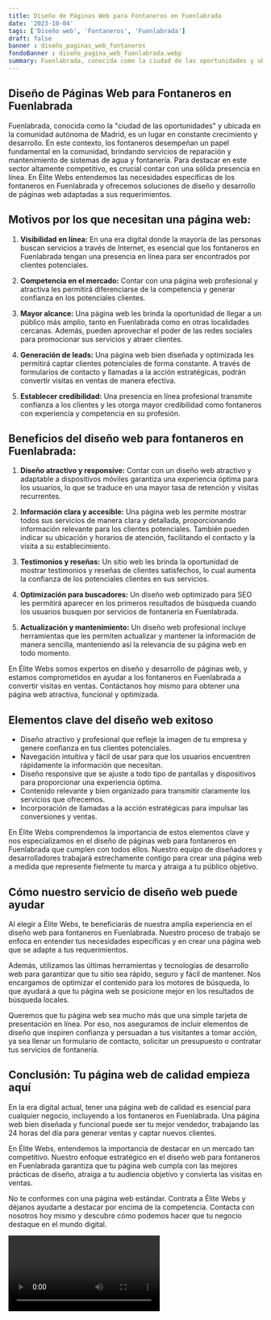 ```yaml
---
title: Diseño de Páginas Web para Fontaneros en Fuenlabrada
date: '2023-10-04'
tags: ['Diseño web', 'Fontaneros', 'Fuenlabrada']
draft: false
banner : diseño_paginas_web_fontaneros
fondoBanner : diseño_pagina_web_fuenlabrada.webp
summary: Fuenlabrada, conocida como la ciudad de las oportunidades y ubicada en la comunidad autónoma de Madrid, es un lugar en constante crecimiento y desarrollo. En este contexto, los fontaneros desempeñan un papel fundamental en la comunidad, brindando servicios de reparación y mantenimiento de sistemas de agua y fontanería. Para destacar en este sector altamente competitivo, es crucial contar con una sólida presencia en línea. En Élite Webs entendemos las necesidades específicas de los fontaneros en Fuenlabrada y ofrecemos soluciones de diseño y desarrollo de páginas web adaptadas a sus requerimientos.
---
```


## Diseño de Páginas Web para Fontaneros en Fuenlabrada

Fuenlabrada, conocida como la "ciudad de las oportunidades" y ubicada en la comunidad autónoma de Madrid, es un lugar en constante crecimiento y desarrollo. En este contexto, los fontaneros desempeñan un papel fundamental en la comunidad, brindando servicios de reparación y mantenimiento de sistemas de agua y fontanería. Para destacar en este sector altamente competitivo, es crucial contar con una sólida presencia en línea. En Élite Webs entendemos las necesidades específicas de los fontaneros en Fuenlabrada y ofrecemos soluciones de diseño y desarrollo de páginas web adaptadas a sus requerimientos.

## Motivos por los que necesitan una página web:

1. **Visibilidad en línea:** En una era digital donde la mayoría de las personas buscan servicios a través de Internet, es esencial que los fontaneros en Fuenlabrada tengan una presencia en línea para ser encontrados por clientes potenciales.

2. **Competencia en el mercado:** Contar con una página web profesional y atractiva les permitirá diferenciarse de la competencia y generar confianza en los potenciales clientes.

3. **Mayor alcance:** Una página web les brinda la oportunidad de llegar a un público más amplio, tanto en Fuenlabrada como en otras localidades cercanas. Además, pueden aprovechar el poder de las redes sociales para promocionar sus servicios y atraer clientes.

4. **Generación de leads:** Una página web bien diseñada y optimizada les permitirá captar clientes potenciales de forma constante. A través de formularios de contacto y llamadas a la acción estratégicas, podrán convertir visitas en ventas de manera efectiva.

5. **Establecer credibilidad:** Una presencia en línea profesional transmite confianza a los clientes y les otorga mayor credibilidad como fontaneros con experiencia y competencia en su profesión.

## Beneficios del diseño web para fontaneros en Fuenlabrada:

1. **Diseño atractivo y responsive:** Contar con un diseño web atractivo y adaptable a dispositivos móviles garantiza una experiencia óptima para los usuarios, lo que se traduce en una mayor tasa de retención y visitas recurrentes.

2. **Información clara y accesible:** Una página web les permite mostrar todos sus servicios de manera clara y detallada, proporcionando información relevante para los clientes potenciales. También pueden indicar su ubicación y horarios de atención, facilitando el contacto y la visita a su establecimiento.

3. **Testimonios y reseñas:** Un sitio web les brinda la oportunidad de mostrar testimonios y reseñas de clientes satisfechos, lo cual aumenta la confianza de los potenciales clientes en sus servicios.

4. **Optimización para buscadores:** Un diseño web optimizado para SEO les permitirá aparecer en los primeros resultados de búsqueda cuando los usuarios busquen por servicios de fontanería en Fuenlabrada.

5. **Actualización y mantenimiento:** Un diseño web profesional incluye herramientas que les permiten actualizar y mantener la información de manera sencilla, manteniendo así la relevancia de su página web en todo momento.

En Élite Webs somos expertos en diseño y desarrollo de páginas web, y estamos comprometidos en ayudar a los fontaneros en Fuenlabrada a convertir visitas en ventas. Contáctanos hoy mismo para obtener una página web atractiva, funcional y optimizada.

<GifSeo />

<Cta />

## Elementos clave del diseño web exitoso

- Diseño atractivo y profesional que refleje la imagen de tu empresa y genere confianza en tus clientes potenciales.
- Navegación intuitiva y fácil de usar para que los usuarios encuentren rápidamente la información que necesitan.
- Diseño responsive que se ajuste a todo tipo de pantallas y dispositivos para proporcionar una experiencia óptima.
- Contenido relevante y bien organizado para transmitir claramente los servicios que ofrecemos.
- Incorporación de llamadas a la acción estratégicas para impulsar las conversiones y ventas.

En Élite Webs comprendemos la importancia de estos elementos clave y nos especializamos en el diseño de páginas web para fontaneros en Fuenlabrada que cumplen con todos ellos. Nuestro equipo de diseñadores y desarrolladores trabajará estrechamente contigo para crear una página web a medida que represente fielmente tu marca y atraiga a tu público objetivo.

## Cómo nuestro servicio de diseño web puede ayudar

Al elegir a Élite Webs, te beneficiarás de nuestra amplia experiencia en el diseño web para fontaneros en Fuenlabrada. Nuestro proceso de trabajo se enfoca en entender tus necesidades específicas y en crear una página web que se adapte a tus requerimientos.

Además, utilizamos las últimas herramientas y tecnologías de desarrollo web para garantizar que tu sitio sea rápido, seguro y fácil de mantener. Nos encargamos de optimizar el contenido para los motores de búsqueda, lo que ayudará a que tu página web se posicione mejor en los resultados de búsqueda locales.

Queremos que tu página web sea mucho más que una simple tarjeta de presentación en línea. Por eso, nos aseguramos de incluir elementos de diseño que inspiren confianza y persuadan a tus visitantes a tomar acción, ya sea llenar un formulario de contacto, solicitar un presupuesto o contratar tus servicios de fontanería.

## Conclusión: Tu página web de calidad empieza aquí

En la era digital actual, tener una página web de calidad es esencial para cualquier negocio, incluyendo a los fontaneros en Fuenlabrada. Una página web bien diseñada y funcional puede ser tu mejor vendedor, trabajando las 24 horas del día para generar ventas y captar nuevos clientes.

En Élite Webs, entendemos la importancia de destacar en un mercado tan competitivo. Nuestro enfoque estratégico en el diseño web para fontaneros en Fuenlabrada garantiza que tu página web cumpla con las mejores prácticas de diseño, atraiga a tu audiencia objetivo y convierta las visitas en ventas.

No te conformes con una página web estándar. Contrata a Élite Webs y déjanos ayudarte a destacar por encima de la competencia. Contacta con nosotros hoy mismo y descubre cómo podemos hacer que tu negocio destaque en el mundo digital.

<Video />

<CtaBot job='Fontaneros' city='Fuenlabrada'/>

<Gmaps query='Fuenlabrada+españa+maps' />